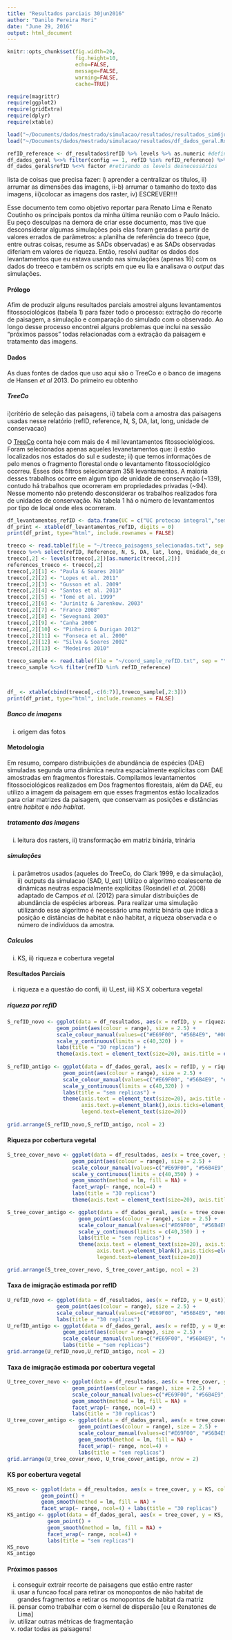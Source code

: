 ```yaml
---
title: "Resultados parciais 30jun2016"
author: "Danilo Pereira Mori"
date: "June 29, 2016"
output: html_document
---
```

```r
knitr::opts_chunk$set(fig.width=20, 
                      fig.height=10, 
                      echo=FALSE, 
                      message=FALSE, 
                      warning=FALSE,
                      cache=TRUE)
```


```r
require(magrittr)
require(ggplot2)
require(gridExtra)
require(dplyr)
require(xtable)

load("~/Documents/dados/mestrado/simulacao/resultados/resultados_sim6jun.Rdata") #config=30
load("~/Documents/dados/mestrado/simulacao/resultados/df_dados_geral.Rdata") #config=1

refID_reference <- df_resultados$refID %>% levels %>% as.numeric #definindo os refIDs em comum com a ultima bateria de simulacoes
df_dados_geral %<>% filter(config == 1, refID %in% refID_reference) %>% select(refID,range,U_est,riqueza,KS,p_value,tree_cover) #filtrando a bateria de sim sem replicas
df_dados_geral$refID %<>% factor #retirando os levels desnecessários
```
lista de coisas que precisa fazer: i) aprender a centralizar os títulos, ii) arrumar as dimensões das imagens, ii-b) arrumar o tamanho do texto das imagens, iii)colocar as imagens dos raster, iv) ESCREVER!!!!

  Esse documento tem como objetivo reportar para Renato Lima e Renato Coutinho os principais pontos da minha última reunião com o Paulo Inácio. Eu peço desculpas na demora de criar esse documento, mas tive que desconsiderar algumas simulações pois elas foram geradas a partir de valores errados de parâmetros: a planilha de referência do treeco (que, entre outras coisas, resume as SADs observadas) e as SADs observadas diferiam em valores de riqueza. Então, resolvi auditar os dados dos levantamentos que eu estava usando nas simulações (apenas 16) com os dados do treeco e também os scripts em que eu lia e analisava o *output* das simulações.

#### Prólogo

  Afim de produzir alguns resultados parciais amostrei alguns levantamentos fitossociológicos (tabela 1) para fazer todo o processo: extração do recorte de paisagem, a simulação e comparação do simulado com o observado. Ao longo desse processo encontrei alguns problemas que inclui na sessão "próximos passos" todas relacionadas com a extração da paisagem e tratamento das imagens. 
  

#### Dados
  As duas fontes de dados que uso aqui são o TreeCo e o banco de imagens de Hansen *et al* 2013. Do primeiro eu obtenho


##### TreeCo
i)critério de seleção das paisagens, ii) tabela com a amostra das paisagens usadas nesse relatório (refID, reference, N, S, DA, lat, long, unidade de conservacao)
  
  O [TreeCo](http://labtrop.ib.usp.br/doku.php?id=projetos:treeco:start) conta hoje com mais de 4 mil levantamentos fitossociológicos. Foram selecionados apenas aqueles levanetamentos que: i) estão localizados nos estados do sul e sudeste; ii) que temos informações de pelo menos o fragmento florestal onde o levantamento fitossociológico ocorreu. Esses dois filtros selecionaram 358 levantamentos. A maioria desses trabalhos ocorre em algum tipo de unidade de conservação (~139), contudo há trabalhos que ocorreram em propriedades privadas (~94). Nesse momento não pretendo desconsiderar os trabalhos realizados fora de unidades de conservação. Na tabela 1 há o número de levantamentos por tipo de local onde eles ocorreram.

```r
df_levantamentos_refID <- data.frame(UC = c("UC protecao integral","sem informacao","propriedade privada","UC uso sustentavel","univ. e centros de pesquisa","APPs","outras terras publicas","terras indigenas"), levantamentos = c(106,97,94,31,24,2,2,2))
df_print <- xtable(df_levantamentos_refID, digits = 0)
print(df_print, type="html", include.rownames = FALSE)
```

```r
treeco <- read.table(file = "~/treeco_paisagens_selecionadas.txt", sep = "\t", dec = ".", header = TRUE)
treeco %<>% select(refID, Reference, N, S, DA, lat, long, Unidade_de_conservacao) %>% filter(refID %in% refID_reference)
treeco[,2] <- levels(treeco[,2])[as.numeric(treeco[,2])]
references_treeco <- treeco[,2]
treeco[,2][1] <- "Paula & Soares 2010"
treeco[,2][2] <- "Lopes et al. 2011"
treeco[,2][3] <- "Gusson et al. 2009"
treeco[,2][4] <- "Santos et al. 2013"
treeco[,2][5] <- "Tomé et al. 1999"
treeco[,2][6] <- "Jurinitz & Jarenkow. 2003"
treeco[,2][7] <- "Franco 2008"
treeco[,2][8] <- "Sevegnani 2003"
treeco[,2][9] <- "Canha 2000"
treeco[,2][10] <- "Pinheiro & Durigan 2012"
treeco[,2][11] <- "Fonseca et al. 2000"
treeco[,2][12] <- "Silva & Soares 2002"
treeco[,2][13] <- "Medeiros 2010"

treeco_sample <- read.table(file = "~/coord_sample_refID.txt", sep = "\t", dec = ".", header = TRUE)
treeco_sample %<>% filter(refID %in% refID_reference) 



df_ <- xtable(cbind(treeco[,-c(6:7)],treeco_sample[,2:3]))
print(df_print, type="html", include.rownames = FALSE)
```

##### Banco de imagens
i) origem das fotos 

#### Metodologia
Em resumo, comparo distribuições de abundância de espécies (DAE) simuladas segunda uma dinâmica neutra espacialmente explicitas com DAE amostradas em fragmentos florestais. Compilamos levantamentos fitossociológicos realizados em 
Dos fragmentos florestais, além da DAE, eu utilizo a imagem da paisagem em que esses fragmentos estão localizados para criar matrizes da paisagem, que conservam as posições e distâncias entre *habitat* e *não habitat*.
  
##### tratamento das imagens
i) leitura dos rasters, ii) transformação em matriz binária, trinária
  
##### simulações
i) parâmetros usados (aqueles do TreeCo, do Clark 1999, e da simulação), ii) outputs da simulacao (SAD, U_est)
  Utilizo o algoritmo coalescente de dinâmicas neutras espacialmente explícitas (Rosindell *et al.* 2008) adaptado de Campos *et al.* (2012) para simular distribuições de abundância de espécies arboreas. Para realizar uma simulação utilizando esse algoritmo é necessário uma matriz binária que indica a posição e distâncias de habitat e não habitat, a riqueza observada e o número de indivíduos da amostra. 
  
##### Calculos
i) KS, ii) riqueza e cobertura vegetal

#### Resultados Parciais

i) riqueza e a questão do confi, ii) U_est, iii) KS X cobertura vegetal

##### riqueza por refID

```r
S_refID_novo <- ggplot(data = df_resultados, aes(x = refID, y = riqueza)) + 
                geom_point(aes(colour = range), size = 2.5) + 
                scale_colour_manual(values=c("#E69F00", "#56B4E9", "#009E73", "#F0E442", "#0072B2", "#D55E00", "#CC79A7", "#000000")) + 
                scale_y_continuous(limits = c(40,320) ) + 
                labs(title = "30 replicas") +
                theme(axis.text = element_text(size=20), axis.title = element_text(size=20), legend.position = "none")
  
S_refID_antigo <- ggplot(data = df_dados_geral, aes(x = refID, y = riqueza)) + 
                  geom_point(aes(colour = range), size = 2.5) + 
                  scale_colour_manual(values=c("#E69F00", "#56B4E9", "#009E73", "#F0E442", "#0072B2", "#D55E00", "#CC79A7", "#000000")) + 
                  scale_y_continuous(limits = c(40,320) ) + 
                  labs(title = "sem replicas") +
                  theme(axis.text = element_text(size=20), axis.title = element_text(size=20),
                        axis.text.y=element_blank(),axis.ticks=element_blank(), axis.title.y=element_blank(),
                        legend.text=element_text(size=20))
      
grid.arrange(S_refID_novo,S_refID_antigo, ncol = 2)
```

#### Riqueza por cobertura vegetal

```r
S_tree_cover_novo <- ggplot(data = df_resultados, aes(x = tree_cover, y = riqueza)) + 
                     geom_point(aes(colour = range), size = 2.5) + 
                     scale_colour_manual(values=c("#E69F00", "#56B4E9", "#009E73", "#F0E442", "#0072B2", "#D55E00", "#CC79A7", "#000000")) + 
                     scale_y_continuous(limits = c(40,350) ) + 
                     geom_smooth(method = lm, fill = NA) +  
                     facet_wrap(~ range, ncol=4) + 
                     labs(title = "30 replicas")                   
                     theme(axis.text = element_text(size=20), axis.title = element_text(size=20), legend.position = "none")

S_tree_cover_antigo <- ggplot(data = df_dados_geral, aes(x = tree_cover, y = riqueza)) + 
                       geom_point(aes(colour = range), size = 2.5) + 
                       scale_colour_manual(values=c("#E69F00", "#56B4E9", "#009E73", "#F0E442", "#0072B2", "#D55E00", "#CC79A7", "#000000")) + 
                       scale_y_continuous(limits = c(40,350) ) + 
                       labs(title = "sem replicas") +
                       theme(axis.text = element_text(size=20), axis.title = element_text(size=20),
                             axis.text.y=element_blank(),axis.ticks=element_blank(), axis.title.y=element_blank(),
                             legend.text=element_text(size=20))

grid.arrange(S_tree_cover_novo, S_tree_cover_antigo, ncol = 2)
```

#### Taxa de imigração estimada por refID

```r
U_refID_novo <- ggplot(data = df_resultados, aes(x = refID, y = U_est)) + 
                geom_point(aes(colour = range), size = 2.5) + 
                scale_colour_manual(values=c("#E69F00", "#56B4E9", "#009E73", "#F0E442", "#0072B2", "#D55E00", "#CC79A7", "#000000")) + 
                labs(title = "30 replicas")
U_refID_antigo <- ggplot(data = df_dados_geral, aes(x = refID, y = U_est)) + 
                  geom_point(aes(colour = range), size = 2.5) + 
                  scale_colour_manual(values=c("#E69F00", "#56B4E9", "#009E73", "#F0E442", "#0072B2", "#D55E00", "#CC79A7", "#000000")) + 
                  labs(title = "sem replicas")
grid.arrange(U_refID_novo,U_refID_antigo, ncol = 2)
```

#### Taxa de imigração estimada por cobertura vegetal

```r
U_tree_cover_novo <- ggplot(data = df_resultados, aes(x = tree_cover, y = U_est)) + 
                     geom_point(aes(colour = range), size = 2.5) + 
                     scale_colour_manual(values=c("#E69F00", "#56B4E9", "#009E73", "#F0E442", "#0072B2", "#D55E00", "#CC79A7", "#000000")) + 
                     geom_smooth(method = lm, fill = NA) +  
                     facet_wrap(~ range, ncol=4) + 
                     labs(title = "30 replicas")
U_tree_cover_antigo <- ggplot(data = df_dados_geral, aes(x = tree_cover, y = U_est)) + 
                       geom_point(aes(colour = range), size = 2.5) + 
                       scale_colour_manual(values=c("#E69F00", "#56B4E9", "#009E73", "#F0E442", "#0072B2", "#D55E00", "#CC79A7", "#000000")) + 
                       geom_smooth(method = lm, fill = NA) +                       
                       facet_wrap(~ range, ncol=4) + 
                       labs(title = "sem replicas")
grid.arrange(U_tree_cover_novo, U_tree_cover_antigo, nrow = 2)
```

#### KS por cobertura vegetal

```r
KS_novo <- ggplot(data = df_resultados, aes(x = tree_cover, y = KS, colour = range)) +  
           geom_point() +   
           geom_smooth(method = lm, fill = NA) +  
           facet_wrap(~ range, ncol=4) + labs(title = "30 replicas")
KS_antigo <- ggplot(data = df_dados_geral, aes(x = tree_cover, y = KS, colour = range)) +  
             geom_point() +   
             geom_smooth(method = lm, fill = NA) + 
             facet_wrap(~ range, ncol=4) + 
             labs(title = "sem replicas")
KS_novo
KS_antigo
```



#### Próximos passos 

i) conseguir extrair recorte de paisagens que estão entre raster
ii) usar a funcao focal para retirar os monopontos de não habitat de grandes fragmentos e retirar os monopontos de habitat da matriz
iii) pensar como trabalhar com o kernel de dispersão [eu e Renatones de Lima]
iv) utilizar outras métricas de fragmentação
v) rodar todas as paisagens!